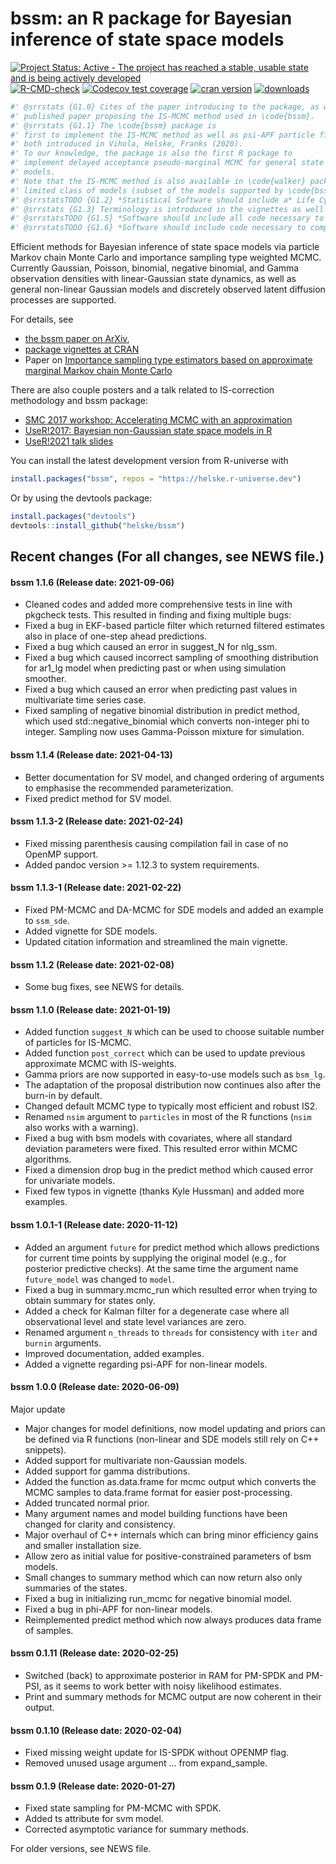 
# bssm: an R package for Bayesian inference of state space models

[![Project Status: Active - The project has reached a stable, usable state and is being actively developed](https://www.repostatus.org/badges/latest/active.svg)](https://www.repostatus.org/#active)
[![R-CMD-check](https://github.com/helske/bssm/workflows/R-CMD-check/badge.svg)](https://github.com/helske/bssm/actions)
[![Codecov test coverage](https://codecov.io/gh/helske/bssm/branch/master/graph/badge.svg)](https://codecov.io/gh/helske/bssm?branch=master)
[![cran version](http://www.r-pkg.org/badges/version/bssm)](http://cran.r-project.org/package=bssm)
[![downloads](http://cranlogs.r-pkg.org/badges/bssm)](http://cranlogs.r-pkg.org/badges/bssm)

```r
#' @srrstats {G1.0} Cites of the paper introducing to the package, as well as 
#' published paper proposing the IS-MCMC method used in \code{bssm}.
#' @srrstats {G1.1} The \code{bssm} package is 
#' first to implement the IS-MCMC method as well as psi-APF particle filter 
#' both introduced in Vihola, Helske, Franks (2020). 
#' To our knowledge, the package is also the first R package to 
#' implement delayed acceptance pseudo-marginal MCMC for general state space 
#' models. 
#' Note that the IS-MCMC method is also available in \code{walker} package for 
#' limited class of models (subset of the models supported by \code{bssm}).
#' @srrstatsTODO {G1.2} *Statistical Software should include a* Life Cycle Statement *describing current and anticipated future states of development.* 
#' @srrstats {G1.3} Terminology is introduced in the vignettes as well as in the corresponding papers.
#' @srrstatsTODO {G1.5} *Software should include all code necessary to reproduce results which form the basis of performance claims made in associated publications.* 
#' @srrstatsTODO {G1.6} *Software should include code necessary to compare performance claims with alternative implementations in other R packages.* 

```

Efficient methods for Bayesian inference of state space models via particle 
Markov chain Monte Carlo and importance sampling type weighted MCMC. 
Currently Gaussian, Poisson, binomial, negative binomial, and Gamma observation 
densities with linear-Gaussian state dynamics, as well as general non-linear 
Gaussian models and discretely observed latent diffusion processes are 
supported.

For details, see 

  * [the bssm paper on ArXiv](https://arxiv.org/abs/2101.08492), 
  * [package vignettes at CRAN](https://cran.r-project.org/web/packages/bssm/index.html) 
  * Paper on [Importance sampling type estimators based on approximate marginal Markov chain Monte Carlo](https://onlinelibrary.wiley.com/doi/abs/10.1111/sjos.12492)

There are also couple posters and a talk related to IS-correction methodology and bssm package: 

  * [SMC 2017 workshop: Accelerating MCMC with an approximation ](http://users.jyu.fi/~jovetale/posters/SMC2017)
  * [UseR!2017: Bayesian non-Gaussian state space models in R](http://users.jyu.fi/~jovetale/posters/user2017.pdf)
  * [UseR!2021 talk slides](https://jounihelske.netlify.app/talk/user2021/)

You can install the latest development version from R-universe with 

```R
install.packages("bssm", repos = "https://helske.r-universe.dev")
```

Or by using the devtools package:

```R
install.packages("devtools")
devtools::install_github("helske/bssm")
```

## Recent changes (For all changes, see NEWS file.)

#### bssm 1.1.6 (Release date: 2021-09-06)

   * Cleaned codes and added more comprehensive tests in line with pkgcheck 
     tests. This resulted in finding and fixing multiple bugs:
   * Fixed a bug in EKF-based particle filter which returned filtered estimates 
     also in place of one-step ahead predictions.
   * Fixed a bug which caused an error in suggest_N for nlg_ssm.
   * Fixed a bug which caused incorrect sampling of smoothing distribution for 
     ar1_lg model when predicting past or when using simulation smoother.
   * Fixed a bug which caused an error when predicting past values in 
     multivariate time series case.
   * Fixed sampling of negative binomial distribution in predict method, which 
     used std::negative_binomial which converts non-integer phi to integer. 
     Sampling now uses Gamma-Poisson mixture for simulation.
   
#### bssm 1.1.4 (Release date: 2021-04-13)

   * Better documentation for SV model, and changed ordering of arguments to emphasise the 
     recommended parameterization.
   * Fixed predict method for SV model.
     
#### bssm 1.1.3-2 (Release date: 2021-02-24)

   * Fixed missing parenthesis causing compilation fail in case of no OpenMP support.
   * Added pandoc version >= 1.12.3 to system requirements.
   
#### bssm 1.1.3-1 (Release date: 2021-02-22)

   * Fixed PM-MCMC and DA-MCMC for SDE models and added an example to `ssm_sde`.
   * Added vignette for SDE models.
   * Updated citation information and streamlined the main vignette.
   
#### bssm 1.1.2 (Release date: 2021-02-08)

   * Some bug fixes, see NEWS for details.

#### bssm 1.1.0 (Release date: 2021-01-19)


   * Added function `suggest_N` which can be used to choose 
     suitable number of particles for IS-MCMC.
   * Added function `post_correct` which can be used to update 
     previous approximate MCMC with IS-weights.
   * Gamma priors are now supported in easy-to-use models such as `bsm_lg`. 
   * The adaptation of the proposal distribution now continues also after the burn-in by default. 
   * Changed default MCMC type to typically most efficient and robust IS2.
   * Renamed `nsim` argument to `particles` in most of the R functions (`nsim` also works with a warning).
   * Fixed a bug with bsm models with covariates, where all standard deviation parameters were fixed. 
     This resulted error within MCMC algorithms.
   * Fixed a dimension drop bug in the predict method which caused error for univariate models.
   * Fixed few typos in vignette (thanks Kyle Hussman) and added more examples.
   
#### bssm 1.0.1-1 (Release date: 2020-11-12)


  * Added an argument `future` for predict method which allows 
    predictions for current time points by supplying the original model 
    (e.g., for posterior predictive checks). 
    At the same time the argument name `future_model` was changed to `model`.
  * Fixed a bug in summary.mcmc_run which resulted error when 
    trying to obtain summary for states only.
  * Added a check for Kalman filter for a degenerate case where all 
    observational level and state level variances are zero.
  * Renamed argument `n_threads` to `threads` for consistency 
    with `iter` and `burnin` arguments.
  * Improved documentation, added examples.
  * Added a vignette regarding psi-APF for non-linear models.
  
#### bssm 1.0.0 (Release date: 2020-06-09)

Major update

  * Major changes for model definitions, now model updating and priors 
    can be defined via R functions (non-linear and SDE models still rely on C++ snippets).
  * Added support for multivariate non-Gaussian models.
  * Added support for gamma distributions.
  * Added the function as.data.frame for mcmc output which converts the MCMC samples 
    to data.frame format for easier post-processing.
  * Added truncated normal prior.
  * Many argument names and model building functions have been changed for clarity and consistency.
  * Major overhaul of C++ internals which can bring minor efficiency gains and smaller installation size.
  * Allow zero as initial value for positive-constrained parameters of bsm models.
  * Small changes to summary method which can now return also only summaries of the states.
  * Fixed a bug in initializing run_mcmc for negative binomial model. 
  * Fixed a bug in phi-APF for non-linear models.
  * Reimplemented predict method which now always produces data frame of samples.
  
#### bssm 0.1.11 (Release date: 2020-02-25)

  * Switched (back) to approximate posterior in RAM for PM-SPDK and PM-PSI, 
    as it seems to work better with noisy likelihood estimates.
  * Print and summary methods for MCMC output are now coherent in their output.
  
#### bssm 0.1.10 (Release date: 2020-02-04)

  * Fixed missing weight update for IS-SPDK without OPENMP flag.
  * Removed unused usage argument ... from expand_sample.
  
#### bssm 0.1.9 (Release date: 2020-01-27)

  * Fixed state sampling for PM-MCMC with SPDK.
  * Added ts attribute for svm model.
  * Corrected asymptotic variance for summary methods.
  
For older versions, see NEWS file.
